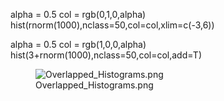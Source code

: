 <R>
alpha = 0.5
col = rgb(0,1,0,alpha)
hist(rnorm(1000),nclass=50,col=col,xlim=c(-3,6))

alpha = 0.5
col = rgb(1,0,0,alpha)
hist(3+rnorm(1000),nclass=50,col=col,add=T)
</R>

[[Image:Overlapped_Histograms.png]]